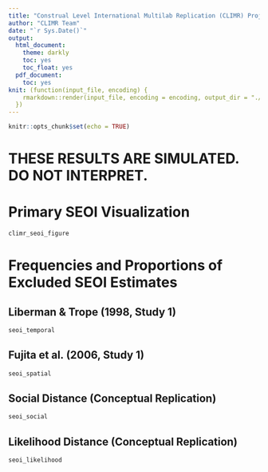 ```yaml
---
title: "Construal Level International Multilab Replication (CLIMR) Project: Smallest Effect Size of Interest (SEOI) Report"
author: "CLIMR Team"
date: "`r Sys.Date()`"
output:
  html_document:
    theme: darkly
    toc: yes
    toc_float: yes
  pdf_document:
    toc: yes
knit: (function(input_file, encoding) {
    rmarkdown::render(input_file, encoding = encoding, output_dir = "./reports/")
  })
---
```


```r
knitr::opts_chunk$set(echo = TRUE)
```

# **THESE RESULTS ARE SIMULATED. DO NOT INTERPRET.**

# Primary SEOI Visualization

```r
climr_seoi_figure
```

# Frequencies and Proportions of Excluded SEOI Estimates

## Liberman & Trope (1998, Study 1)

```r
seoi_temporal
```

## Fujita et al. (2006, Study 1)

```r
seoi_spatial
```

## Social Distance (Conceptual Replication)

```r
seoi_social
```

## Likelihood Distance (Conceptual Replication)

```r
seoi_likelihood
```
